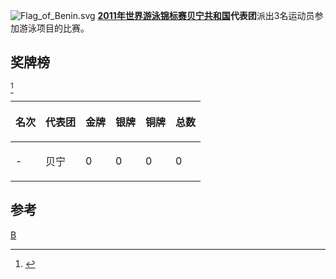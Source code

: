[[Image:Flag_of_Benin.svg|thumb]]
'''[[2011年世界游泳锦标赛|2011年世界游泳锦标赛]][[贝宁共和国|贝宁共和国]]代表团'''派出3名运动员参加游泳项目的比赛。

==奖牌榜==
<ref>{{cite web |url=http://www.shanghai-fina2011.com/medal/index.html |title=存档副本 |accessdate=2011-07-26 |deadurl=yes |archiveurl=https://web.archive.org/web/20110720093114/http://www.shanghai-fina2011.com/medal/index.html |archivedate=2011-07-20 }}</ref>
{| class="wikitable"
|-
! 名次 !! 代表团 !! 金牌 !! 银牌 !! 铜牌 !! 总数
|-
| - || 贝宁 || 0 || 0 || 0 || 0
|}

==参考==
<references/>
[[分类:2011年世界游泳锦标赛代表团|B]]
{{2011年世界游泳锦标赛代表团}}